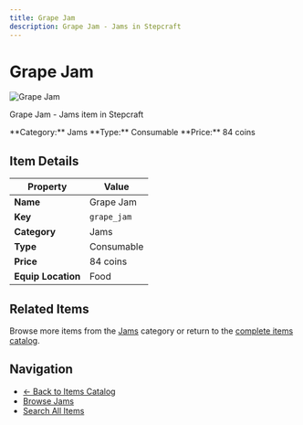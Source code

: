 ```yaml
---
title: Grape Jam
description: Grape Jam - Jams in Stepcraft
---
```


# Grape Jam

<div className="flex items-start gap-6 mb-8">
  <div className="flex-shrink-0">
    <img src="/assets/resources/foraging/grape_jam.png" alt="Grape Jam" className="w-24 h-24 border rounded-lg" />
  </div>
  <div className="flex-1">
    <div className="space-y-2">
      <p className="text-lg text-muted-foreground">Grape Jam - Jams item in Stepcraft</p>
      <div className="flex flex-wrap gap-4 text-sm">
        <span className="px-2 py-1 bg-blue-100 dark:bg-blue-900 rounded-md">
          **Category:** Jams
        </span>
        <span className="px-2 py-1 bg-green-100 dark:bg-green-900 rounded-md">
          **Type:** Consumable
        </span>
        <span className="px-2 py-1 bg-yellow-100 dark:bg-yellow-900 rounded-md">
          **Price:** 84 coins
        </span>
      </div>
    </div>
  </div>
</div>

## Item Details

| Property | Value |
|----------|-------|
| **Name** | Grape Jam |
| **Key** | `grape_jam` |
| **Category** | Jams |
| **Type** | Consumable |
| **Price** | 84 coins |
| **Equip Location** | Food |





## Related Items

Browse more items from the [Jams](/docs/items#jams) category or return to the [complete items catalog](/docs/items).

## Navigation

- [← Back to Items Catalog](/docs/items)
- [Browse Jams](/docs/items#jams)
- [Search All Items](/search)
